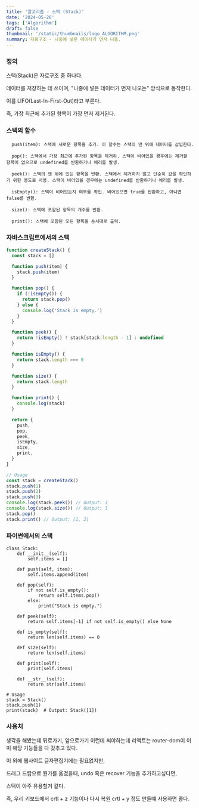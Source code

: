 ```yaml
---
title: '알고리즘 - 스택 (Stack)'
date: '2024-05-26'
tags: ['Algorithm']
draft: false
thumbnail: '/static/thumbnails/logo_ALGORITHM.png'
summary: 자료구조 - 나중에 넣은 데이터가 먼저 나옴.
---
```


### 정의

스택(Stack)은 자료구조 중 하나다.

데이터를 저장하는 데 쓰이며, "나중에 넣은 데이터가 먼저 나오는" 방식으로 동작한다.

이를 LIFO(Last-In-First-Out)라고 부른다.

즉, 가장 최근에 추가된 항목이 가장 먼저 제거된다.

### 스택의 함수

```
  push(item): 스택에 새로운 항목을 추가. 이 함수는 스택의 맨 위에 데이터를 삽입한다.

  pop(): 스택에서 가장 최근에 추가된 항목을 제거하. 스택이 비어있을 경우에는 제거할 항목이 없으므로 undefined를 반환하거나 에러를 발생.

  peek(): 스택의 맨 위에 있는 항목을 반환. 스택에서 제거하지 않고 단순히 값을 확인하기 위한 용도로 사용. 스택이 비어있을 경우에는 undefined를 반환하거나 에러를 발생.

  isEmpty(): 스택이 비어있는지 여부를 확인. 비어있으면 true를 반환하고, 아니면 false를 반환.

  size(): 스택에 포함된 항목의 개수를 반환.

  print(): 스택에 포함된 모든 항목을 순서대로 출력.
```

### 자바스크립트에서의 스택

```js
function createStack() {
  const stack = []

  function push(item) {
    stack.push(item)
  }

  function pop() {
    if (!isEmpty()) {
      return stack.pop()
    } else {
      console.log('Stack is empty.')
    }
  }

  function peek() {
    return !isEmpty() ? stack[stack.length - 1] : undefined
  }

  function isEmpty() {
    return stack.length === 0
  }

  function size() {
    return stack.length
  }

  function print() {
    console.log(stack)
  }

  return {
    push,
    pop,
    peek,
    isEmpty,
    size,
    print,
  }
}

// Usage
const stack = createStack()
stack.push(1)
stack.push(2)
stack.push(3)
console.log(stack.peek()) // Output: 3
console.log(stack.size()) // Output: 3
stack.pop()
stack.print() // Output: [1, 2]
```

### 파이썬에서의 스택

```
class Stack:
    def __init__(self):
        self.items = []

    def push(self, item):
        self.items.append(item)

    def pop(self):
        if not self.is_empty():
            return self.items.pop()
        else:
            print("Stack is empty.")

    def peek(self):
        return self.items[-1] if not self.is_empty() else None

    def is_empty(self):
        return len(self.items) == 0

    def size(self):
        return len(self.items)

    def print(self):
        print(self.items)

    def __str__(self):
        return str(self.items)

# Usage
stack = Stack()
stack.push(1)
print(stack)  # Output: Stack([1])
```

### 사용처

생각을 해봤는데 뒤로가기, 앞으로가기 이런데 써야하는데 리액트는 router-dom이 이미 해당 기능들을 다 갖추고 있다.

이 외에 웹사이트 글자편집기에는 필요없지만,

드래그 드랍으로 뭔가를 옮겼을때, undo 혹은 recover 기능을 추가하고싶다면,

스택이 아주 유용할거 같다.

즉, 우리 키보드에서 crtl + z 기능이나 다시 복원 crtl + y 정도 만들떄 사용하면 좋다.

